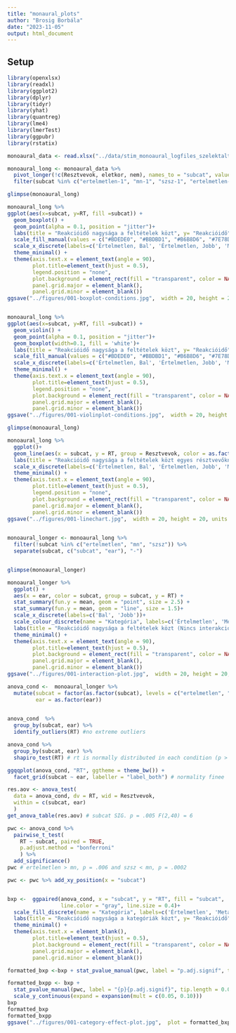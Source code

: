 ```yaml
---
title: "monaural_plots"
author: "Brosig Borbála"
date: "2023-11-05"
output: html_document
---
```



## Setup

```r
library(openxlsx)
library(readxl)
library(ggplot2)
library(dplyr)
library(tidyr)
library(yhat)
library(quantreg)
library(lme4)
library(lmerTest)
library(ggpubr)
library(rstatix)
```

```r
monoaural_data <- read.xlsx("../data/stim_monoaural_logfiles_szelektalt.xlsx")

monoaural_long <- monoaural_data %>% 
  pivot_longer(!c(Resztvevok, eletkor, nem), names_to = "subcat", values_to = "RT") %>% 
  filter(subcat %in% c("ertelmetlen-1", "mn-1", "szsz-1", "ertelmetlen-2", "mn-2", "szsz-2"))

glimpse(monoaural_long)

monoaural_long %>% 
ggplot(aes(x=subcat, y=RT, fill =subcat)) +
  geom_boxplot() +
  geom_point(alpha = 0.1, position = "jitter")+
  labs(title = "Reakcióidő nagysága a feltételek közt", y= "Reakcióidő", x = "Alkategóriák")+
  scale_fill_manual(values = c("#BDEDE0", "#BBDBD1", "#B6B8D6", "#7E78D2", "#A7AAA4", "#9899A6"))+
  scale_x_discrete(labels=c('Értelmetlen, Bal', 'Értelmetlen, Jobb', 'Metaforikus, Bal', 'Metaforikus, Jobb', 'Konkrét, Bal', 'Konkrét, Jobb'))+
  theme_minimal() + 
  theme(axis.text.x = element_text(angle = 90),
        plot.title=element_text(hjust = 0.5),
        legend.position = "none",
        plot.background = element_rect(fill = "transparent", color = NA),
        panel.grid.major = element_blank(),
        panel.grid.minor = element_blank())
ggsave("../figures/001-boxplot-conditions.jpg",  width = 20, height = 20, units = "cm", dpi = 900)


monoaural_long %>% 
ggplot(aes(x=subcat, y=RT, fill =subcat)) +
  geom_violin() +
  geom_point(alpha = 0.1, position = "jitter")+
  geom_boxplot(width=0.1, fill = 'white')+
  labs(title = "Reakcióidő nagysága a feltételek közt", y= "Reakcióidő", x = "Alkategóriák")+
  scale_fill_manual(values = c("#BDEDE0", "#BBDBD1", "#B6B8D6", "#7E78D2", "#A7AAA4", "#9899A6"))+
  scale_x_discrete(labels=c('Értelmetlen, Bal', 'Értelmetlen, Jobb', 'Metaforikus, Bal', 'Metaforikus, Jobb', 'Konkrét, Bal', 'Konkrét, Jobb'))+
  theme_minimal() + 
  theme(axis.text.x = element_text(angle = 90),
        plot.title=element_text(hjust = 0.5),
        legend.position = "none",
        plot.background = element_rect(fill = "transparent", color = NA),
        panel.grid.major = element_blank(),
        panel.grid.minor = element_blank())
ggsave("../figures/001-violinplot-conditions.jpg",  width = 20, height = 20, units = "cm", dpi = 900)
```

```r

glimpse(monoaural_long)

monoaural_long %>%
  ggplot()+
  geom_line(aes(x = subcat, y = RT, group = Resztvevok, color = as.factor(Resztvevok)))+
  labs(title = "Reakcióidő nagysága a feltételek közt egyes résztvevőknél", y= "Reakcióidő", x = "Alkategóriák")+
  scale_x_discrete(labels=c('Értelmetlen, Bal', 'Értelmetlen, Jobb', 'Metaforikus, Bal', 'Metaforikus, Jobb', 'Konkrét, Bal', 'Konkrét, Jobb'))+
  theme_minimal() + 
  theme(axis.text.x = element_text(angle = 90),
        plot.title=element_text(hjust = 0.5),
        legend.position = "none",
        plot.background = element_rect(fill = "transparent", color = NA),
        panel.grid.major = element_blank(),
        panel.grid.minor = element_blank())
ggsave("../figures/001-linechart.jpg",  width = 20, height = 20, units = "cm", dpi = 900)
  

```



```r
monoaural_longer <- monoaural_long %>% 
  filter(!subcat %in% c("ertelmetlen", "mn", "szsz")) %>% 
  separate(subcat, c("subcat", "ear"), "-")


glimpse(monoaural_longer)

monoaural_longer %>% 
  ggplot() +
  aes(x = ear, color = subcat, group = subcat, y = RT) +
  stat_summary(fun.y = mean, geom = "point", size = 2.5) +
  stat_summary(fun.y = mean, geom = "line", size = 1.5)+
  scale_x_discrete(labels=c('Bal', 'Jobb'))+
  scale_colour_discrete(name = "Kategória", labels=c('Értelmetlen', 'Metaforikus', 'Konkrét'), type=c("#BBDBD1", "#7E78D2", "#A7AAA4"))+
  labs(title = "Reakcióidő nagysága a feltételek közt (Nincs interakció)", y= "Reakcióidő", x = "Füloldal")+
  theme_minimal() + 
  theme(axis.text.x = element_text(angle = 90),
        plot.title=element_text(hjust = 0.5),
        plot.background = element_rect(fill = "transparent", color = NA),
        panel.grid.major = element_blank(),
        panel.grid.minor = element_blank())
ggsave("../figures/001-interaction-plot.jpg",  width = 20, height = 20, units = "cm", dpi = 900)


```

```r
anova_cond <-  monoaural_longer %>% 
  mutate(subcat = factor(as.factor(subcat), levels = c("ertelmetlen", "mn", "szsz")),
         ear = as.factor(ear))
  

anova_cond  %>%
  group_by(subcat, ear) %>%
  identify_outliers(RT) #no extreme outliers

anova_cond %>%
  group_by(subcat, ear) %>%
  shapiro_test(RT) # rt is normally distributed in each condition (p > 0.05)

ggqqplot(anova_cond, "RT", ggtheme = theme_bw()) +
  facet_grid(subcat ~ ear, labeller = "label_both") # normality finee

res.aov <- anova_test(
  data = anova_cond, dv = RT, wid = Resztvevok,
  within = c(subcat, ear)
  )
get_anova_table(res.aov) # subcat SIG. p = .005 F(2,40) = 6

pwc <- anova_cond %>%
  pairwise_t_test(
    RT ~ subcat, paired = TRUE, 
    p.adjust.method = "bonferroni"
    ) %>% 
  add_significance()
pwc # ertelmetlen > mn, p = .006 and szsz < mn, p = .0002
```


```r
pwc <- pwc %>% add_xy_position(x = "subcat")


bxp <-  ggpaired(anova_cond, x = "subcat", y = "RT", fill = "subcat",
                 line.color = "gray", line.size = 0.4)+
  scale_fill_discrete(name = "Kategória", labels=c('Értelmetlen', 'Metaforikus', 'Konkrét'), type=c("#BBDBD1", "#7E78D2", "#A7AAA4"))+
  labs(title = "Reakcióidő nagysága a kategóriák közt", y= "Reakcióidő", x = "Kategória")+
  theme_minimal() + 
  theme(axis.text.x = element_blank(),
        plot.title=element_text(hjust = 0.5),
        plot.background = element_rect(fill = "transparent", color = NA),
        panel.grid.major = element_blank(),
        panel.grid.minor = element_blank())

formatted_bxp <-bxp + stat_pvalue_manual(pwc, label = "p.adj.signif", tip.length = 0.01, y.position = c(2.1, 2.2, 2.3), bracket.shorten = 0.05)

formatted_bxpp <- bxp +
  stat_pvalue_manual(pwc, label = "{p}{p.adj.signif}", tip.length = 0.01, y.position = c(2.1, 2.2, 2.3), bracket.shorten = 0.05) +
  scale_y_continuous(expand = expansion(mult = c(0.05, 0.10)))
bxp
formatted_bxp
formatted_bxpp
ggsave("../figures/001-category-effect-plot.jpg",  plot = formatted_bxp, width = 20, height = 20, units = "cm", dpi = 900)

```

